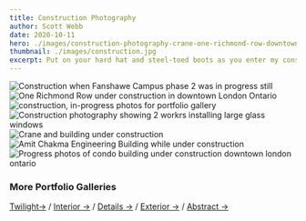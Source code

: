 ```yaml
---
title: Construction Photography
author: Scott Webb
date: 2020-10-11
hero: ./images/construction-photography-crane-one-richmond-row-downtown-london.jpg
thumbnail: ./images/construction.jpg
excerpt: Put on your hard hat and steel-toed boots as you enter my construction photography gallery. Construction photography doesn’t have to be limited to sub-par smartphone photos. Is there an important milestone happening within construction? Why not capture it with my help. If you’re a construction company, you have an amazing opportunity right now to separate yourself from the competition with professional in-progress images like the ones here.
---
```


<div className="Image__Small">
  <img
    src="./images/construction-photography-in-progress-downtown-london-fanshawe-campus-phase-2-1.jpg"
    title="Construction when Fanshawe Campus phase 2 was in progress still"
    alt="Construction when Fanshawe Campus phase 2 was in progress still"
  />
</div>

<div className="Image__Small">
  <img
    src="./images/construction-photography-scott-webb-gallery-thumb.jpg"
    title="One Richmond Row under construction in downtown London Ontario"
    alt="One Richmond Row under construction in downtown London Ontario"
  />
</div>

<div className="Image__Large">
  <img
    src="./images/more-construction-in-progress-portfolio-images.jpg"
    title="construction, in-progress photos for portfolio gallery"
    alt="construction, in-progress photos for portfolio gallery"
  />
</div>

<div className="Image__Small">
  <img
    src="./images/construction-photography-workers-glass-install.jpg"
    title="Construction photography showing 2 workrs installing large glass windows"
    alt="Construction photography showing 2 workrs installing large glass windows"
  />
</div>

<div className="Image__Medium">
  <img
    src="./images/construction-photography-crane-one-richmond-row-downtown-london.jpg"
    title="Crane and building under construction"
    alt="Crane and building under construction"
  />
</div>

<div className="Image__Medium">
  <img
    src="./images/engineering_building_construction_photo-10.jpg"
    title="Amit Chakma Engineering Building while under construction"
    alt="Amit Chakma Engineering Building while under construction"
  />
</div>

<div className="Image__Large">
  <img
    src="./images/progress-photography-condo-building-downtown-london.jpg"
    title="Progress photos of condo building under construction downtown london ontario"
    alt="Progress photos of condo building under construction downtown london ontario"
  />
</div>

### More Portfolio Galleries

[Twilight→](/twilight-photography) / [Interior →](/interiors-photography) / [Details →](/detail-photography) / [Exterior →](/exterior-photography) / [Abstract →](/abstract-architecture-art) 